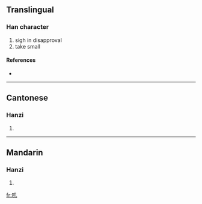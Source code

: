 {{also|嘰}}
==Translingual==

===Han character===
{{Han char|rn=30|rad=口|as=02|sn=5|four=|canj=口竹弓 (RHN)}}

# sigh in disapproval
# take small

====References====
* {{Han ref|kx=0173.060|hdz=10572.040|uh=53FD|ud=21501}}

----

==Cantonese==

===Hanzi===
{{yue-hanzi|jyut=|y=gei1}}

# {{defn|Cantonese}}

----

==Mandarin==

===Hanzi===
{{cmn-hanzi|tra=嘰|pin=[[jī]] ([[ji1]])|wg=chi<sup>1</sup>}}

# {{defn|Mandarin}}

[[fr:叽]]
